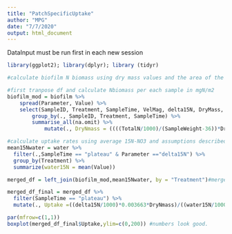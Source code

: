 ```yaml
---
title: "PatchSpecificUptake"
author: "MPG"
date: "7/7/2020"
output: html_document
---
```


DataInput must be run first in each new session 
```r
library(ggplot2); library(dplyr); library (tidyr)

#calculate biofilm N biomass using dry mass values and the area of the sampler---which Clara should specifiy-- assuming 3.14 cm2 for now. Alos, I've no idea if half a filter was encapsulated or the whole thing, judging for sample weight I guess the whole filter was encapsulated and I'm assuming so in the calcs, we can change it later.

#first tranpose df and calculate Nbiomass per each sample in mgN/m2
biofilm_mod = biofilm %>%
    spread(Parameter, Value) %>%
    select(SampleID, Treatment, SampleTime, VelMag, delta15N, DryMass, SampleWeight, TotalN) %>%
        group_by(., SampleID, Treatment, SampleTime) %>% 
        summarise_all(na.omit) %>%
            mutate(., DryNmass = ((((TotalN/1000)/(SampleWeight-36))*DryMass)*1000)/0.000314)

#calculate uptake rates using average 15N-NO3 and assumptions described above and 9h of addition (is this correct?)
mean15Nwater = water %>%
  filter(.,SampleTime == "plateau" & Parameter =="delta15N") %>%
  group_by(Treatment) %>%
  summarize(water15N = mean(Value))

merged_df = left_join(biofilm_mod,mean15Nwater, by = "Treatment")#merge water and biofilm df

merged_df_final = merged_df %>%
  filter(SampleTime == "plateau") %>%
  mutate(., Uptake =((delta15N/1000)*0.003663*DryNmass)/((water15N/1000)*0.003663*0.375)) #rates are in mgN/m2/day

par(mfrow=c(1,1))
boxplot(merged_df_final$Uptake,ylim=c(0,200)) #numbers look good.


```

